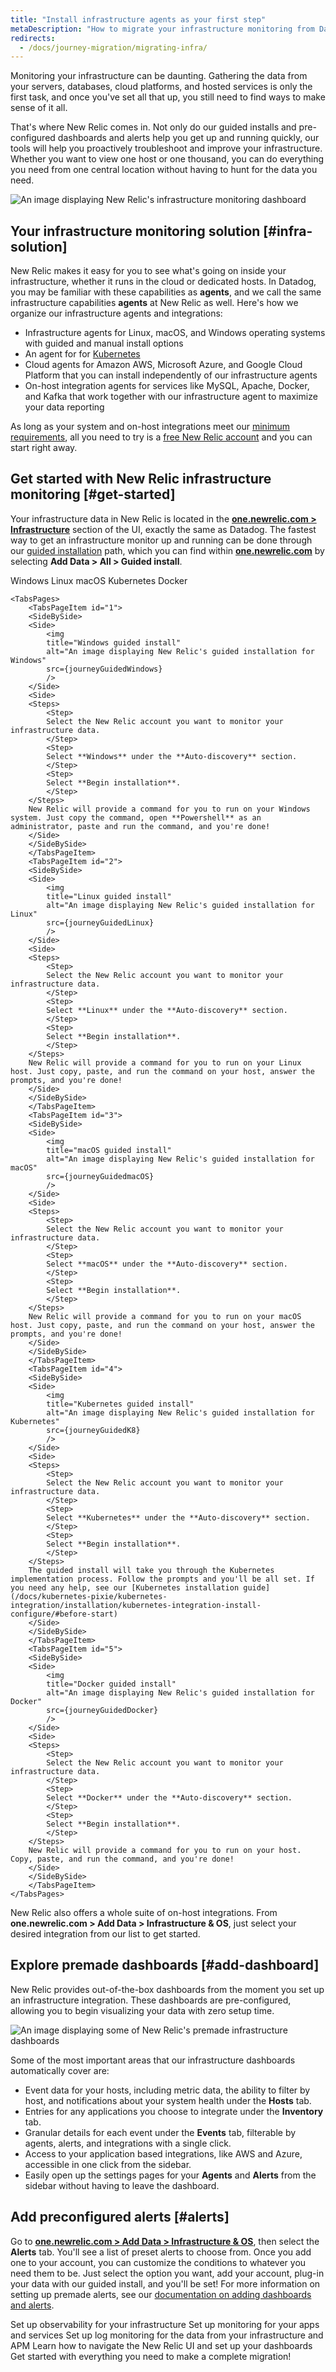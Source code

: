 ```yaml
---
title: "Install infrastructure agents as your first step"
metaDescription: "How to migrate your infrastructure monitoring from Datadog to New Relic."
redirects:
  - /docs/journey-migration/migrating-infra/
---
```









Monitoring your infrastructure can be daunting. Gathering the data from your servers, databases, cloud platforms, and hosted services is only the first task, and once you've set all that up, you still need to find ways to make sense of it all. 

That's where New Relic comes in. Not only do our guided installs and pre-configured dashboards and alerts help you get up and running quickly, our tools will help you proactively troubleshoot and improve your infrastructure. Whether you want to view one host or one thousand, you can do everything you need from one central location without having to hunt for the data you need.

<img
    title="infrastructure_dashboards"
    alt="An image displaying New Relic's infrastructure monitoring dashboard"
    src={journeyMainDash}
/>

## Your infrastructure monitoring solution [#infra-solution]

New Relic makes it easy for you to see what's going on inside your infrastructure, whether it runs in the cloud or dedicated hosts. In Datadog, you may be familiar with these capabilities as **agents**, and we call the same infrastructure capabilities **agents** at New Relic as well. Here's how we organize our infrastructure agents and integrations:

* Infrastructure agents for Linux, macOS, and Windows operating systems with guided and manual install options
* An agent for for [Kubernetes](/docs/kubernetes-pixie/kubernetes-integration/get-started/introduction-kubernetes-integration/)
* Cloud agents for Amazon AWS, Microsoft Azure, and Google Cloud Platform that you can install independently of our infrastructure agents
* On-host integration agents for services like MySQL, Apache, Docker, and Kafka that work together with our infrastructure agent to maximize your data reporting

As long as your system and on-host integrations meet our [minimum requirements](/docs/infrastructure/install-infrastructure-agent/get-started/requirements-infrastructure-agent/), all you need to try is a [free New Relic account](https://newrelic.com/signup) and you can start right away.

## Get started with New Relic infrastructure monitoring [#get-started]

Your infrastructure data in New Relic is located in the [**one.newrelic.com > Infrastructure**](https://one.newrelic.com/infra) section of the UI, exactly the same as Datadog. The fastest way to get an infrastructure monitor up and running can be done through our [guided installation](https://one.newrelic.com/launcher/nr1-core.explorer?pane=eyJuZXJkbGV0SWQiOiJucjEtY29yZS5saXN0aW5nIn0=&cards[0]=eyJuZXJkbGV0SWQiOiJucjEtaW5zdGFsbC1uZXdyZWxpYy5ucjEtaW5zdGFsbC1uZXdyZWxpYyIsImFjdGl2ZUNvbXBvbmVudCI6IlZUU09FbnZpcm9ubWVudCIsInBhdGgiOiJndWlkZWQifQ==) path, which you can find within [**one.newrelic.com**](https://one.newrelic.com) by selecting **Add Data > All > Guided install**.

<Tabs>
	<TabsBar>
        <TabsBarItem id="1">
            Windows
        </TabsBarItem>
        <TabsBarItem id="2">
            Linux
        </TabsBarItem>
        <TabsBarItem id="3">
            macOS
        </TabsBarItem>
        <TabsBarItem id="4">
            Kubernetes
        </TabsBarItem>
        <TabsBarItem id="5">
            Docker
        </TabsBarItem>
    </TabsBar>

    <TabsPages>
        <TabsPageItem id="1">
        <SideBySide>
        <Side>
            <img
            title="Windows guided install"
            alt="An image displaying New Relic's guided installation for Windows"
            src={journeyGuidedWindows}
            />
        </Side>
        <Side>
        <Steps>
            <Step>
            Select the New Relic account you want to monitor your infrastructure data.  
            </Step>
            <Step>
            Select **Windows** under the **Auto-discovery** section.
            </Step>
            <Step>
            Select **Begin installation**.
            </Step>
        </Steps>
        New Relic will provide a command for you to run on your Windows system. Just copy the command, open **Powershell** as an administrator, paste and run the command, and you're done!
        </Side>
        </SideBySide>
        </TabsPageItem>
        <TabsPageItem id="2">
        <SideBySide>
        <Side>
            <img
            title="Linux guided install"
            alt="An image displaying New Relic's guided installation for Linux"
            src={journeyGuidedLinux}
            />
        </Side>
        <Side>
        <Steps>
            <Step>
            Select the New Relic account you want to monitor your infrastructure data.  
            </Step>
            <Step>
            Select **Linux** under the **Auto-discovery** section.
            </Step>
            <Step>
            Select **Begin installation**.
            </Step>
        </Steps>
        New Relic will provide a command for you to run on your Linux host. Just copy, paste, and run the command on your host, answer the prompts, and you're done!
        </Side>
        </SideBySide>
        </TabsPageItem>
        <TabsPageItem id="3">
        <SideBySide>
        <Side>
            <img
            title="macOS guided install"
            alt="An image displaying New Relic's guided installation for macOS"
            src={journeyGuidedmacOS}
            />
        </Side>
        <Side>
        <Steps>
            <Step>
            Select the New Relic account you want to monitor your infrastructure data.  
            </Step>
            <Step>
            Select **macOS** under the **Auto-discovery** section.
            </Step>
            <Step>
            Select **Begin installation**.
            </Step>
        </Steps>
        New Relic will provide a command for you to run on your macOS host. Just copy, paste, and run the command on your host, answer the prompts, and you're done!
        </Side>
        </SideBySide>
        </TabsPageItem>
        <TabsPageItem id="4">
        <SideBySide>
        <Side>
            <img
            title="Kubernetes guided install"
            alt="An image displaying New Relic's guided installation for Kubernetes"
            src={journeyGuidedK8}
            />
        </Side>
        <Side>
        <Steps>
            <Step>
            Select the New Relic account you want to monitor your infrastructure data.  
            </Step>
            <Step>
            Select **Kubernetes** under the **Auto-discovery** section.
            </Step>
            <Step>
            Select **Begin installation**.
            </Step>
        </Steps>
        The guided install will take you through the Kubernetes implementation process. Follow the prompts and you'll be all set. If you need any help, see our [Kubernetes installation guide](/docs/kubernetes-pixie/kubernetes-integration/installation/kubernetes-integration-install-configure/#before-start)
        </Side>
        </SideBySide>
        </TabsPageItem>
        <TabsPageItem id="5">
        <SideBySide>
        <Side>
            <img
            title="Docker guided install"
            alt="An image displaying New Relic's guided installation for Docker"
            src={journeyGuidedDocker}
            />
        </Side>
        <Side>
        <Steps>
            <Step>
            Select the New Relic account you want to monitor your infrastructure data.  
            </Step>
            <Step>
            Select **Docker** under the **Auto-discovery** section.
            </Step>
            <Step>
            Select **Begin installation**.
            </Step>
        </Steps>
        New Relic will provide a command for you to run on your host. Copy, paste, and run the command, and you're done! 
        </Side>
        </SideBySide>
        </TabsPageItem>
    </TabsPages>
</Tabs>

New Relic also offers a whole suite of on-host integrations. From **one.newrelic.com > Add Data > Infrastructure & OS**, just select your desired integration from our list to get started. 

## Explore premade dashboards [#add-dashboard]

New Relic provides out-of-the-box dashboards from the moment you set up an infrastructure integration. These dashboards are pre-configured, allowing you to begin visualizing your data with zero setup time. 

<img
    title="Premade dashboards"
    alt="An image displaying some of New Relic's premade infrastructure dashboards"
    src={journeyNewDash}
/>

Some of the most important areas that our infrastructure dashboards automatically cover are:
* Event data for your hosts, including metric data, the ability to filter by host, and notifications about your system health under the **Hosts** tab.
* Entries for any applications you choose to integrate under the **Inventory** tab.
* Granular details for each event under the **Events** tab, filterable by agents, alerts, and integrations with a single click.
* Access to your application based integrations, like AWS and Azure, accessible in one click from the sidebar.
* Easily open up the settings pages for your **Agents** and **Alerts** from the sidebar without having to leave the dashboard. 

## Add preconfigured alerts [#alerts]

Go to [**one.newrelic.com > Add Data > Infrastructure & OS**](https://one.newrelic.com/marketplace?state=e0a1fd90-4dc6-aef2-a0ae-49775c21d033), then select the **Alerts** tab. You'll see a list of preset alerts to choose from. Once you add one to your account, you can customize the conditions to whatever you need them to be. Just select the option you want, add your account, plug-in your data with our guided install, and you'll be set! For more information on setting up premade alerts, see our [documentation on adding dashboards and alerts](/docs/journey-migration/migrating-dashboards/).

<DocTiles numbered>
  <DocTile title='Install infrastructure agents' path="/docs/journey-migration/migrating-infra/" label={{text: "You are here", color: "orange"}}>Set up observability for your infrastructure</DocTile>
  <DocTile title='Install APM agents' path="/docs/journey-migration/migrating-apm/">Set up monitoring for your apps and services </DocTile>
</DocTiles>

<DocTiles>
  <DocTile title='Monitor your logs' number='3' path="/docs/journey-migration/migrating-logs/">Set up log monitoring for the data from your infrastructure and APM</DocTile>
  <DocTile title='Create dashboards' number='4' path="/docs/journey-migration/migrating-dashboards/">Learn how to navigate the New Relic UI and set up your dashboards</DocTile>
  <DocTile title='Making the switch' number='5' path="/docs/journey-migration/making-the-switch/"> Get started with everything you need to make a complete migration!</DocTile>
</DocTiles>
